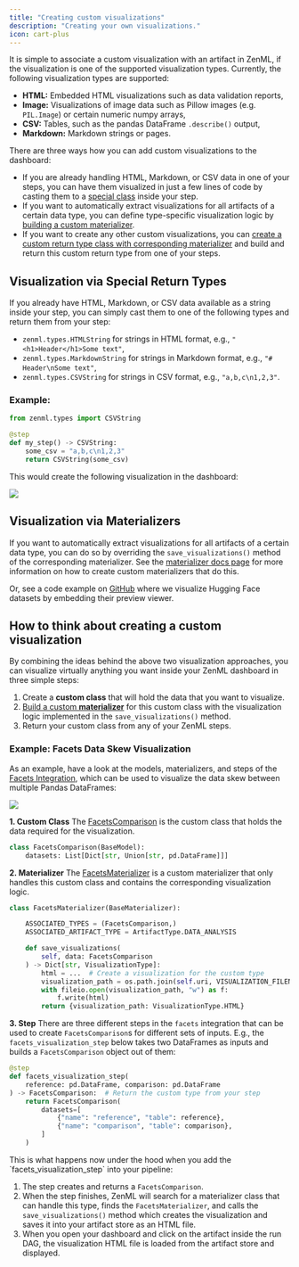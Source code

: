 ```yaml
---
title: "Creating custom visualizations"
description: "Creating your own visualizations."
icon: cart-plus
---
```


It is simple to associate a custom visualization with an artifact in ZenML, if the visualization is one of the supported visualization types. Currently, the following visualization types are supported:

* **HTML:** Embedded HTML visualizations such as data validation reports,
* **Image:** Visualizations of image data such as Pillow images (e.g. `PIL.Image`) or certain numeric numpy arrays,
* **CSV:** Tables, such as the pandas DataFrame `.describe()` output,
* **Markdown:** Markdown strings or pages.

There are three ways how you can add custom visualizations to the dashboard:

* If you are already handling HTML, Markdown, or CSV data in one of your steps, you can have them visualized in just a few lines of code by casting them to a [special class](/versions/0.66.0/how-to/visualize-artifacts/creating-custom-visualizations#visualization-via-special-return-types) inside your step.
* If you want to automatically extract visualizations for all artifacts of a certain data type, you can define type-specific visualization logic by [building a custom materializer](/versions/0.66.0/how-to/visualize-artifacts/creating-custom-visualizations#visualization-via-materializers).
* If you want to create any other custom visualizations, you can [create a custom return type class with corresponding materializer](/versions/0.66.0/how-to/visualize-artifacts/creating-custom-visualizations#how-to-think-about-creating-a-custom-visualization) and build and return this custom return type from one of your steps.

## Visualization via Special Return Types

If you already have HTML, Markdown, or CSV data available as a string inside your step, you can simply cast them to one of the following types and return them from your step:

* `zenml.types.HTMLString` for strings in HTML format, e.g., `"<h1>Header</h1>Some text"`,
* `zenml.types.MarkdownString` for strings in Markdown format, e.g., `"# Header\nSome text"`,
* `zenml.types.CSVString` for strings in CSV format, e.g., `"a,b,c\n1,2,3"`.

### Example:

```py
from zenml.types import CSVString

@step
def my_step() -> CSVString:
    some_csv = "a,b,c\n1,2,3"
    return CSVString(some_csv)
```

This would create the following visualization in the dashboard:

<Frame caption="CSV Visualization Example">
  <img src="/_assets/how-to/stack-59.avif"/>
</Frame>

## Visualization via Materializers

If you want to automatically extract visualizations for all artifacts of a certain data type, you can do so by overriding the `save_visualizations()` method of the corresponding materializer. See the [materializer docs page](/versions/0.66.0/how-to/handle-data-artifacts/handle-custom-data-types#optional-how-to-visualize-the-artifact) for more information on how to create custom materializers that do this.

Or, see a code example on [GitHub](https://github.com/zenml-io/zenml/blob/main/src/zenml/integrations/huggingface/materializers/huggingface%5Fdatasets%5Fmaterializer.py) where we visualize Hugging Face datasets by embedding their preview viewer.

## How to think about creating a custom visualization

By combining the ideas behind the above two visualization approaches, you can visualize virtually anything you want inside your ZenML dashboard in three simple steps:

1. Create a **custom class** that will hold the data that you want to visualize.
2. [Build a custom **materializer**](/versions/0.66.0/how-to/handle-data-artifacts/handle-custom-data-types#custom-materializers) for this custom class with the visualization logic implemented in the `save_visualizations()` method.
3. Return your custom class from any of your ZenML steps.

### Example: Facets Data Skew Visualization

As an example, have a look at the models, materializers, and steps of the [Facets Integration](https://sdkdocs.zenml.io/latest/integration%5Fcode%5Fdocs/integrations-facets), which can be used to visualize the data skew between multiple Pandas DataFrames:

<Frame caption="Facets Visualization">
  <img src="/_assets/how-to/stack-60.avif"/>
</Frame>

**1\. Custom Class** The [FacetsComparison](https://sdkdocs.zenml.io/0.42.0/integration%5Fcode%5Fdocs/integrations-facets/#zenml.integrations.facets.models.FacetsComparison) is the custom class that holds the data required for the visualization.

```py
class FacetsComparison(BaseModel):
    datasets: List[Dict[str, Union[str, pd.DataFrame]]]
```

**2\. Materializer** The [FacetsMaterializer](https://sdkdocs.zenml.io/0.42.0/integration%5Fcode%5Fdocs/integrations-facets/#zenml.integrations.facets.materializers.facets%5Fmaterializer.FacetsMaterializer) is a custom materializer that only handles this custom class and contains the corresponding visualization logic.

```py
class FacetsMaterializer(BaseMaterializer):

    ASSOCIATED_TYPES = (FacetsComparison,)
    ASSOCIATED_ARTIFACT_TYPE = ArtifactType.DATA_ANALYSIS

    def save_visualizations(
        self, data: FacetsComparison
    ) -> Dict[str, VisualizationType]:
        html = ...  # Create a visualization for the custom type
        visualization_path = os.path.join(self.uri, VISUALIZATION_FILENAME)
        with fileio.open(visualization_path, "w") as f:
            f.write(html)
        return {visualization_path: VisualizationType.HTML}
```

**3\. Step** There are three different steps in the `facets` integration that can be used to create `FacetsComparison`s for different sets of inputs. E.g., the `facets_visualization_step` below takes two DataFrames as inputs and builds a `FacetsComparison` object out of them:

```py
@step
def facets_visualization_step(
    reference: pd.DataFrame, comparison: pd.DataFrame
) -> FacetsComparison:  # Return the custom type from your step
    return FacetsComparison(
        datasets=[
            {"name": "reference", "table": reference},
            {"name": "comparison", "table": comparison},
        ]
    )
```

<Info>
This is what happens now under the hood when you add the `facets_visualization_step` into your pipeline:

1. The step creates and returns a `FacetsComparison`.
2. When the step finishes, ZenML will search for a materializer class that can handle this type, finds the `FacetsMaterializer`, and calls the `save_visualizations()` method which creates the visualization and saves it into your artifact store as an HTML file.
3. When you open your dashboard and click on the artifact inside the run DAG, the visualization HTML file is loaded from the artifact store and displayed.
</Info>
